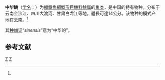 {{Speciesbox
| status = NE
| status_system = IUCN3.1
| genus = Pareuchiloglanis
| species = sinensis
| authority = Hora et Silas, 1951<ref name='id6661'>{{cite web| url =http://www.bioinfo.cn/db05/BjdwSpecies.php?action=view&id=6661| title =中华鮡| work =《中国动物物种编目数据库》| publisher =中国科学院微生物研究所| author =中国科学院动物研究所| accessdate =2009-04-11| deadurl =yes| archiveurl =https://web.archive.org/web/20160305082623/http://www.bioinfo.cn/db05/BjdwSpecies.php?action=view&id=6661| archivedate =2016-03-05}}</ref>
| synonyms = *''Euchiloglanis sinensis'',Hora & Silas, 1952 
}}

'''中华鮡'''（[[学名|学名]]：{{lang|la|''Pareuchiloglanis sinensis''}}）为[[輻鰭魚綱|輻鰭魚綱]][[鯰形目|鯰形目]][[鮡科|鮡科]][[鮡属|鮡属]]的[[鱼类|鱼类]]，是中国的特有物种。分布于云南金沙江、四川大渡河、甘肃白龙江等地，體長可達14公分。该物种的模式产地在云南。<ref name='id6661'/>

其[[种加词|种加词]]“''sinensis''”意为“中华的”。

== 参考文献 ==
{{reflist}}

{{Taxonbar|from=Q3755146}}

[[Category:鮡属|Z]]
[[Category:1951年描述的鱼类|Z]]


{{Siluriformes-stub}}